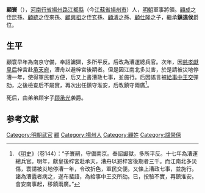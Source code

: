 '''顧寰'''（{{bd|1503年||1581年||catIdx=G}}），[[河南行省|河南行省]][[揚州路|揚州路]][[江都縣|江都縣]]（今[[江蘇省|江蘇省]][[揚州市|揚州市]]）人，[[明朝|明朝]]軍事將領。[[顧成|顧成]]之侄昆孫、[[顧統|顧統]]之侄來孫、[[顧興祖|顧興祖]]之侄玄孫、[[顧溥|顧溥]]之孫、[[顧仕隆|顧仕隆]]之子，繼承'''鎮遠侯'''爵位。
==生平==
顧寰早年為南京守備，奉詔讞獄，多所平反。后改為漕運總兵官。次年，因[[慈孝獻皇后|慈孝獻皇后]]梓宮赴[[承天府|承天府]]，漕舟以避梓宮後期者。但是因江南北多災害，於是請被災地停漕一年，使得軍民都方便，后又上書漕政七事，並施行。后因謠言被[[給事中|給事中]][[王交|王交]]彈劾，之後檢查后不屬實，再次出任鎮守淮安，后改鎮守兩廣<ref>《[[明史|明史]]》（卷144）：“子寰嗣，守備南京。奉詔讞獄，多所平反。十七年為漕運總兵官。明年，獻皇後梓宮赴承天，漕舟以避梓宮後期者三千。而江南北多災傷，寰請被災地停漕一年，令改折色，軍民交便。又條上漕政七事，並施行。諸為漕蠹者病之，遂布蜚語，為給事中王交所劾。已，按驗不實，再鎮淮安。會安南事起，移鎮兩廣。”</ref>。

死后，由弟弟顾宇子[[顾承光|顾承光]]袭爵。

==参考文献==
{{wikisource|明史/卷144}}
<div class="references-small">
<references />
</div>

{{明朝官员小作品}}
[[Category:明朝武官|Category:明朝武官]]
[[Category:明朝鎮遠侯|顧]]
[[Category:揚州人|Category:揚州人]]
[[Category:顧姓|Category:顧姓]]
[[Category:諡榮僖|Category:諡榮僖]]